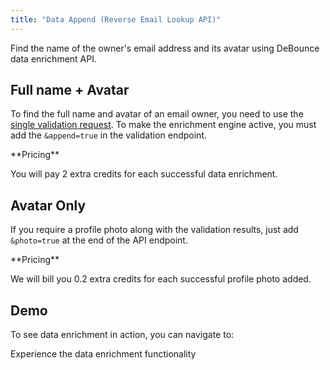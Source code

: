 ```yaml
---
title: "Data Append (Reverse Email Lookup API)"
---
```


Find the name of the owner's email address and its avatar using DeBounce data enrichment API.

## Full name + Avatar

To find the full name and avatar of an email owner, you need to use the [single validation request](/api-reference/endpoint/single-validation). To make the enrichment engine active, you must add the `&append=true` in the validation endpoint.

<Note>
**Pricing**

You will pay 2 extra credits for each successful data enrichment.
</Note>

## Avatar Only

If you require a profile photo along with the validation results, just add `&photo=true` at the end of the API endpoint.

<Note>
**Pricing**

We will bill you 0.2 extra credits for each successful profile photo added.
</Note>

## Demo

To see data enrichment in action, you can navigate to:

<Card className="text bg-green-300" title="Data Enrichment Demo" icon="laptop" href="https://debounce.io/solutions/data-enrichment/">
  Experience the data enrichment functionality
</Card>
